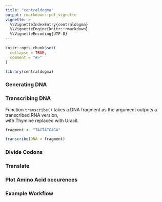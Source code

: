 ```yaml
---
title: "centraldogma"
output: rmarkdown::pdf_vignette
vignette: >
  %\VignetteIndexEntry{centraldogma}
  %\VignetteEngine{knitr::rmarkdown}
  %\VignetteEncoding{UTF-8}
---
```


```r
knitr::opts_chunk$set(
  collapse = TRUE,
  comment = "#>"
)
```

```r
library(centraldogma)
```


### Generating DNA


### Transcribing DNA

Function ```transcribe()``` takes a DNA fragment as the argument outputs a transcribed RNA version,   
with Thymine replaced with Uracil.

```r
fragment <- "TAGTATGAGA"

transcribe(DNA = fragment)
```


### Divide Codons

### Translate

### Plot Amino Acid occurences 

### Example Workflow 
